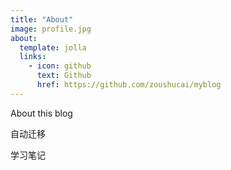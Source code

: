 ```yaml
---
title: "About"
image: profile.jpg
about:
  template: jolla
  links:
    - icon: github
      text: Github
      href: https://github.com/zoushucai/myblog
---
```


About this blog


自动迁移



学习笔记

